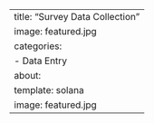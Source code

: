 ---
title: "Survey Data Collection" 
image: featured.jpg
categories:
  - Data Entry
about: 
  template: solana
  image: featured.jpg
---